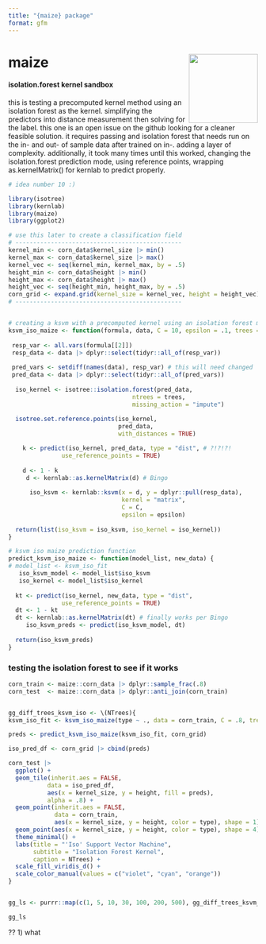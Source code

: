 ```yaml
---
title: "{maize} package"
format: gfm
---
```


# maize <img src="man/figures/logo.png" align="right" height="139" alt="" />
    
#### isolation.forest kernel sandbox

this is testing a precomputed kernel method using an isolation forest as the kernel. simplifying the predictors into distance measurement then solving for the label. this one is an open issue on the github looking for a cleaner feasible solution. it requires passing and isolation forest that needs run on the in- and out- of sample data after trained on in-. adding a layer of complexity. additionally, it took many times until this worked, changing the isolation.forest prediction mode, using reference points, wrapping as.kernelMatrix() for kernlab to predict properly. 


```r
# idea number 10 :)

library(isotree)
library(kernlab)
library(maize)
library(ggplot2)

# use this later to create a classification field
# -----------------------------------------------
kernel_min <- corn_data$kernel_size |> min()
kernel_max <- corn_data$kernel_size |> max()
kernel_vec <- seq(kernel_min, kernel_max, by = .5)
height_min <- corn_data$height |> min()
height_max <- corn_data$height |> max() 
height_vec <- seq(height_min, height_max, by = .5)
corn_grid <- expand.grid(kernel_size = kernel_vec, height = height_vec)
# -----------------------------------------------


# creating a ksvm with a precomputed kernel using an isolation forest method. 
ksvm_iso_maize <- function(formula, data, C = 10, epsilon = .1, trees = 200) {
  
 resp_var <- all.vars(formula[[2]])
 resp_data <- data |> dplyr::select(tidyr::all_of(resp_var))
  
 pred_vars <- setdiff(names(data), resp_var) # this will need changed
 pred_data <- data |> dplyr::select(tidyr::all_of(pred_vars))
  
  iso_kernel <- isotree::isolation.forest(pred_data, 
                                   ntrees = trees, 
                                   missing_action = "impute")
  
  isotree.set.reference.points(iso_kernel, 
                               pred_data, 
                               with_distances = TRUE)

    k <- predict(iso_kernel, pred_data, type = "dist", # ?!?!?!
               use_reference_points = TRUE) 
  
    d <- 1 - k 
     d <- kernlab::as.kernelMatrix(d) # Bingo
   
      iso_ksvm <- kernlab::ksvm(x = d, y = dplyr::pull(resp_data), 
                                kernel = "matrix",
                                C = C, 
                                epsilon = epsilon)
  
  return(list(iso_ksvm = iso_ksvm, iso_kernel = iso_kernel))
}

# ksvm iso maize prediction function
predict_ksvm_iso_maize <- function(model_list, new_data) {
# model_list <- ksvm_iso_fit  
   iso_ksvm_model <- model_list$iso_ksvm
   iso_kernel <- model_list$iso_kernel
  
  kt <- predict(iso_kernel, new_data, type = "dist", 
               use_reference_points = TRUE)
  dt <- 1 - kt
  dt <- kernlab::as.kernelMatrix(dt) # finally works per Bingo
     iso_ksvm_preds <- predict(iso_ksvm_model, dt)
   
  return(iso_ksvm_preds)
}

```


### testing the isolation forest to see if it works 
```r
corn_train <- maize::corn_data |> dplyr::sample_frac(.8)
corn_test  <- maize::corn_data |> dplyr::anti_join(corn_train)


gg_diff_trees_ksvm_iso <- \(NTrees){
ksvm_iso_fit <- ksvm_iso_maize(type ~ ., data = corn_train, C = .8, trees = NTrees)

preds <- predict_ksvm_iso_maize(ksvm_iso_fit, corn_grid) 

iso_pred_df <- corn_grid |> cbind(preds)

corn_test |>
  ggplot() +
  geom_tile(inherit.aes = FALSE,
           data = iso_pred_df, 
           aes(x = kernel_size, y = height, fill = preds),
           alpha = .8) + 
  geom_point(inherit.aes = FALSE,
             data = corn_train,
             aes(x = kernel_size, y = height, color = type), shape = 1) +
  geom_point(aes(x = kernel_size, y = height, color = type), shape = 4) +
  theme_minimal() +
  labs(title = "'Iso' Support Vector Machine",
       subtitle = "Isolation Forest Kernel",
       caption = NTrees) +
  scale_fill_viridis_d() +
  scale_color_manual(values = c("violet", "cyan", "orange"))
}


gg_ls <- purrr::map(c(1, 5, 10, 30, 100, 200, 500), gg_diff_trees_ksvm_iso)
```


```r
gg_ls
```

?? 1) what
